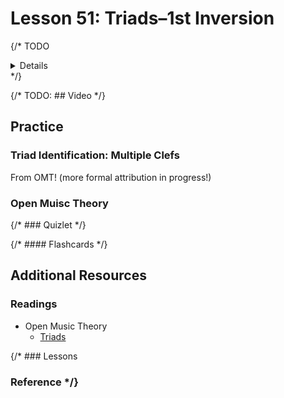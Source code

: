 

# Lesson 51: Triads–1st Inversion

{/* TODO
<Details summary="Learning Objectives">
  
</Details> */}

{/* TODO: ## Video */}

## Practice

### Triad Identification: Multiple Clefs
<TriadIdentificationMultipleClef />

From OMT! (more formal attribution in progress!)

### Open Muisc Theory

{/* ### Quizlet */}

{/* #### Flashcards */}

## Additional Resources

### Readings

- Open Music Theory
  - [Triads](https://viva.pressbooks.pub/openmusictheory/chapter/triads/)

{/* ### Lessons

### Reference */}
    